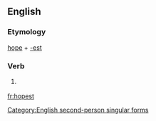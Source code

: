 ==English==

===Etymology===
[[hope]] + [[-est]]

===Verb===
{{en-verb form}}

# {{context|archaic}} {{form of|Second-person singular simple present form|hope}}

[[Category:English second-person singular forms]]

[[fr:hopest]]